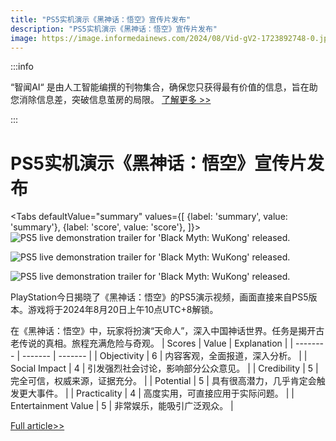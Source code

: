 ```yaml
---
title: "PS5实机演示《黑神话：悟空》宣传片发布"
description: "PS5实机演示《黑神话：悟空》宣传片发布"
image: https://image.informedainews.com/2024/08/Vid-gV2-1723892748-0.jpg
---
```



:::info

“智闻AI“ 是由人工智能编撰的刊物集合，确保您只获得最有价值的信息，旨在助您消除信息差，突破信息茧房的局限。  [了解更多 >>](/)

:::

# PS5实机演示《黑神话：悟空》宣传片发布


<Tabs
	defaultValue="summary"
	values={[
	{label: 'summary', value: 'summary'},
	{label: 'score', value: 'score'},
]}>
<TabItem value="summary">
<img
  src="https://image.informedainews.com/2024/08/Vid-gV2-1723892748-0.jpg"
  alt="PS5 live demonstration trailer for 'Black Myth: WuKong' released."
/>

<img
  src="https://image.informedainews.com/2024/08/Vid-Ghm-1723892748-1.jpg"
  alt="PS5 live demonstration trailer for 'Black Myth: WuKong' released."
/>

<img
  src="https://image.informedainews.com/2024/08/Vid-EVp-1723892748-2.jpg"
  alt="PS5 live demonstration trailer for 'Black Myth: WuKong' released."
/>



PlayStation今日揭晓了《黑神话：悟空》的PS5演示视频，画面直接来自PS5版本。游戏将于2024年8月20日上午10点UTC+8解锁。

在《黑神话：悟空》中，玩家将扮演“天命人”，深入中国神话世界。任务是揭开古老传说的真相。旅程充满危险与奇观。
</TabItem>
<TabItem value="score">
	| Scores     | Value   | Explanation |
	| -------- | ------- | ------- |
	| Objectivity  | 6    | 内容客观，全面报道，深入分析。    |
	| Social Impact | 4     | 引发强烈社会讨论，影响部分公众意见。    |
	| Credibility    | 5    | 完全可信，权威来源，证据充分。    |
	| Potential    | 5    | 具有很高潜力，几乎肯定会触发更大事件。    |
	| Practicality    | 4    | 高度实用，可直接应用于实际问题。    |
	| Entertainment Value    | 5    | 非常娱乐，能吸引广泛观众。    |
</TabItem>
</Tabs>

[Full article>>](https://www.cnbeta.com.tw/articles/game/1442545.htm)
